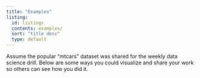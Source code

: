 ```yaml
---
title: "Examples"
listing:
  id: listings
  contents: examples/
  sort: "title desc"
  type: default
---
```



Assume the popular “mtcars” dataset was shared for the weekly data science drill. Below are some ways you could visualize and share your work so others can see how you did it.


::: {#listings}
:::

